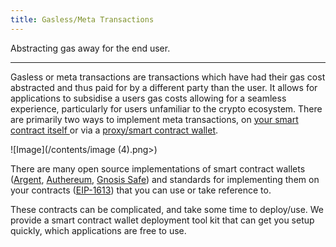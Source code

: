 ```yaml
---
title: Gasless/Meta Transactions
---
```


Abstracting gas away for the end user.

---

Gasless or meta transactions are transactions which have had their gas cost
abstracted and thus paid for by a different party than the user. It allows for
applications to subsidise a users gas costs allowing for a seamless experience,
particularly for users unfamiliar to the crypto ecosystem. There are primarily
two ways to implement meta transactions, on
[your smart contract itself ](https://medium.com/@austin_48503/ethereum-meta-transactions-90ccf0859e84)or
via a
[proxy/smart contract wallet](https://docs.ethhub.io/using-ethereum/wallets/smart-contract-wallets/).

![Image](/contents/image (4).png>)

There are many open source implementations of smart contract wallets
\([Argent](https://github.com/argentlabs/argent-contracts),
[Authereum](https://github.com/authereum),
[Gnosis Safe](https://github.com/gnosis/safe-contracts)\) and standards for
implementing them on your contracts
\([EIP-1613](https://eips.ethereum.org/EIPS/eip-1613)\) that you can use or take
reference to.

These contracts can be complicated, and take some time to deploy/use. We provide
a smart contract wallet deployment tool kit that can get you setup quickly,
which applications are free to use.
